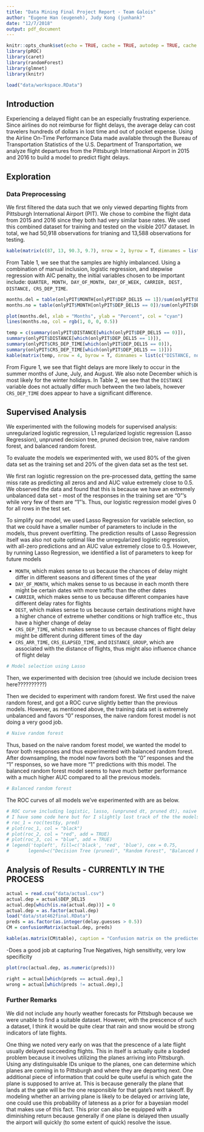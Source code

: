 ```yaml
---
title: "Data Mining Final Project Report - Team Galois"
author: "Eugene Han (eugeneh), Judy Kong (junhank)"
date: "12/7/2018"
output: pdf_document
---
```


```r
knitr::opts_chunk$set(echo = TRUE, cache = TRUE, autodep = TRUE, cache.comments = TRUE)
library(pROC)
library(caret)
library(randomForest)
library(glmnet)
library(knitr)

load("data/workspace.RData")
```

## Introduction
Experiencing a delayed flight can be an especially frustrating experience. Since airlines do not reimburse for flight delays, the average delay can cost travelers hundreds of dollars in lost time and out of pocket expense. Using the Airline On-Time Performance Data made available through the Bureau of Transportation Statistics of the U.S. Department of Transportation, we analyze flight departures from the Pittsburgh International Airport in 2015 and 2016 to build a model to predict flight delays. 

## Exploration

### Data Preprocessing
We first filtered the data such that we only viewed departing flights from Pittsburgh International Airport (PIT). We chose to combine the flight data from 2015 and 2016 since they both had very similar base rates. We used this combined dataset for training and tested on the visible 2017 dataset. In total, we had 50,918 observations for trianing and 13,588 observations for testing.

```r
kable(matrix(c(87, 13, 90.3, 9.7), nrow = 2, byrow = T, dimnames = list(c("training", "testing"), c("Percent No Delay", "Percent Delay"))), caption = "Base rates.")
```

From Table 1, we see that the samples are highly imbalanced. Using a combination of manual inclusion, logistic regression, and stepwise regression with AIC penalty, the initial variables chosen to be important include: `QUARTER, MONTH, DAY_OF_MONTH, DAY_OF_WEEK, CARRIER, DEST, DISTANCE, CRS_DEP_TIME`.

```r
months.del = table(onlyPIT$MONTH[onlyPIT$DEP_DEL15 == 1])/sum(onlyPIT$DEP_DEL15 == 1)
months.no = table(onlyPIT$MONTH[onlyPIT$DEP_DEL15 == 0])/sum(onlyPIT$DEP_DEL15 == 0)

plot(months.del, xlab = "Months", ylab = "Percent", col = "cyan")
lines(months.no, col = rgb(1, 0, 0, 0.5))
```

```r
temp = c(summary(onlyPIT$DISTANCE[which(onlyPIT$DEP_DEL15 == 0)]),
summary(onlyPIT$DISTANCE[which(onlyPIT$DEP_DEL15 == 1)]),
summary(onlyPIT$CRS_DEP_TIME[which(onlyPIT$DEP_DEL15 == 0)]),
summary(onlyPIT$CRS_DEP_TIME[which(onlyPIT$DEP_DEL15 == 1)]))
kable(matrix(temp, nrow = 4, byrow = T, dimnames = list(c("DISTANCE, no delay", "DISTANCE, delay", "CRS_DEP_TIME, no delay", "CRS_DEP_TIME, delay"), names(summary(onlyPIT$DISTANCE)))), caption = "Summary of numeric variables.")
```

From Figure 1, we see that flight delays are more likely to occur in the summer months of June, July, and August. We also note December which is most likely for the winter holidays. In Table 2, we see that the `DISTANCE` variable does not actually differ much between the two labels, however `CRS_DEP_TIME` does appear to have a significant difference. 

## Supervised Analysis

We experimented with the following models for supervised analysis: unregularized logistic regression, L1 regularized logistic regression (Lasso Regression), unpruned decision tree, pruned decision tree, naive random forest, and balanced random forest.

To evaluate the models we experimented with, we used 80% of the given data set as the training set and 20% of the given data set as the test set. 

We first ran logistic regression on the pre-processed data, getting the same miss rate as predicting all zeros and and AUC value extremely close to 0.5. We observed the data and found that this is because we have an extremely unbalanced data set - most of the responses in the training set are "0"'s while very few of them are "1"'s. Thus, our logistic regression model gives 0 for all rows in the test set.

To simplify our model, we used Lasso Regression for variable selection, so that we could have a smaller number of parameters to include in the models, thus prevent overfitting. The prediction results of Lasso Regression itself was also not quite optimal like the unregularized logistic regression, with all-zero predictions and an AUC value extremely close to 0.5. However, by running Lasso Regression, we identified a list of parameters to keep for future models 

* `MONTH`, which makes sense to us because the chances of delay might differ in different seasons and different times of the year
* `DAY_OF_MONTH`, which makes sense to us because in each month there might be certain dates with more traffic than the other dates
* `CARRIER`, which makes sense to us because different companies have different delay rates for flights
* `DEST`, which makes sense to us because certain destinations might have a higher chance of extreme whether conditions or high traffice etc., thus have a higher change of delay
* `CRS_DEP_TIME`, which makes sense to us because chances of flight delay might be different during different times of the day
* `CRS_ARR_TIME`, `CRS_ELAPSED_TIME`, and `DISTANCE_GROUP`, which are associated with the distance of flights, thus might also influence chance of flight delay

```r
# Model selection using Lasso
```

Then, we experimented with decision tree (should we include decision trees here??????????)

Then we decided to experiment with random forest. We first used the naive random forest, and got a ROC curve slightly better than the previous models. However, as mentioned above, the training data set is extremely unbalanced and favors "0" responses, the naive random forest model is not doing a very good job.

```r
# Naive random forest
```

Thus, based on the naive random forest model, we wanted the model to favor both responses and thus experimented with balanced random forest. After downsampling, the model now favors both the "0" responses and the "1" responses, so we have more "1" predictions with this model. The balanced random forest model seems to have much better performance with a much higher AUC compared to all the previous models.

```r
# Balanced random forest
```

The ROC curves of all models we've experimented with are as below.

```r
# ROC curve including logistic, lasso, (unpruned dt, pruned dt), naive rf, balanced rf
# I have some code here but for I slightly lost track of the the models 
# roc_1 = roc(test$y, pred)
# plot(roc_1, col = "black")
# plot(roc_2, col = "red", add = TRUE)
# plot(roc_3, col = "blue", add = TRUE)
# legend('topleft', fill=c('black', 'red', 'blue'), cex = 0.75, 
#       legend=c("Decision Tree (pruned)", "Random Forest", "Balanced Randome Forest"))
```


## Analysis of Results - CURRENTLY IN THE PROCESS
```r
actual = read.csv("data/actual.csv")
actual.dep = actual$DEP_DEL15
actual.dep[which(is.na(actual.dep))] = 0
actual.dep = as.factor(actual.dep)
load("data/stat462final.RData")
preds = as.factor(as.integer(delay.guesses > 0.5))
CM = confusionMatrix(actual.dep, preds)

kable(as.matrix(CM$table), caption = "Confusion matrix on the predicted results. Rows are predictions and columns are the actual.")
```

-Does a good job at capturing True Negatives, high sensitivity, very low specificity

```r
plot(roc(actual.dep, as.numeric(preds)))
```

```r
right = actual[which(preds == actual.dep),]
wrong = actual[which(preds != actual.dep),]
```

### Further Remarks
We did not include any hourly weather forecasts for Pittsbugh because we were unable to find a suitable dataset. However, with the prescence of such a dataset, I think it would be quite clear that rain and snow would be strong indicators of late flights.

One thing we noted very early on was that the prescence of a late flight usually delayed succeeding flights. This in itself is actually quite a loaded problem because it involves utilizing the planes arriving into Pittsburgh. Using any distinguisable IDs unique to the planes, one can determine which planes are coming in to Pittsburgh and where they are departing next. One additional piece of information that could be quite useful is which gate the plane is supposed to arrive at. This is because generally the plane that lands at the gate will be the one responsible for that gate's next takeoff. By modeling whether an arriving plane is likely to be delayed or arriving late, one could use this probability of lateness as a prior for a bayesian model that makes use of this fact. This prior can also be equipped with a diminishing return because generally if one plane is delayed then usually the airport will quickly (to some extent of quick) resolve the issue.